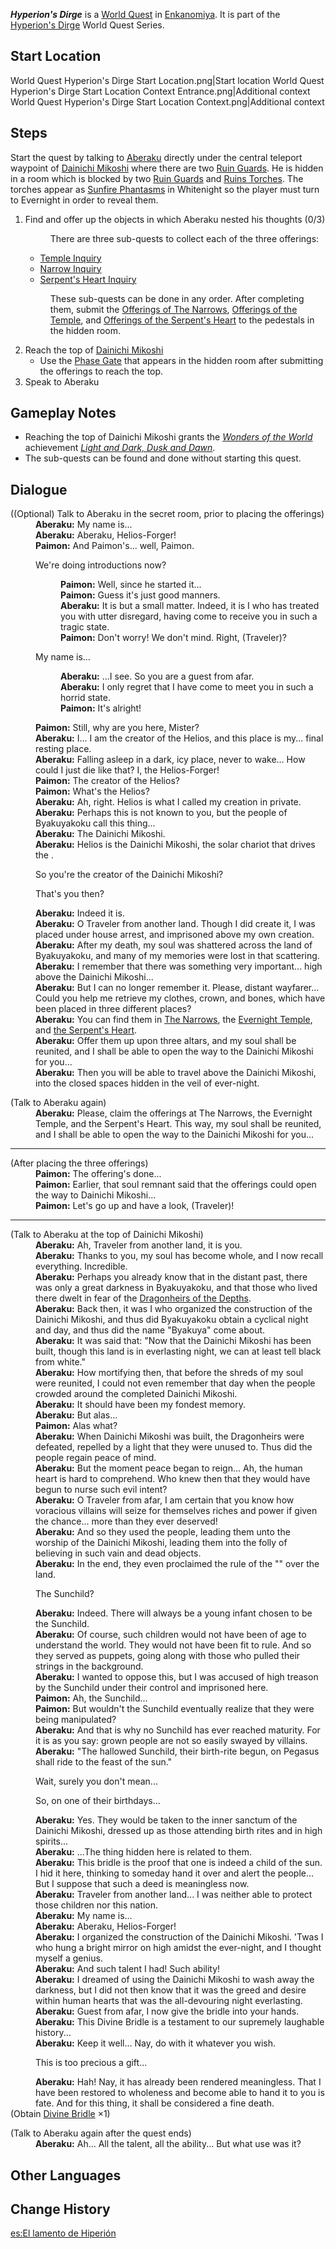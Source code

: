 {{About|the World Quest|the World Quest Series|Hyperion's Dirge}}
{{Quest Infobox
|title         = Hyperion's Dirge
|type          = World
|image         = World Quest Hyperion's Dirge.png
|chapter       = Hyperion's Dirge
|summary       = 
|region        = Inazuma
|area          = Enkanomiya
|requirement   = [[The Subterranean Trials of Drake and Serpent]]
<!-- This world quest series is rather interesting because its quests can be started in any order -->
|child         = Narrow Inquiry
|child2        = Temple Inquiry
|child3        = Serpent's Heart Inquiry
|characters    = Aberaku; Paimon; Traveler
|exp           = 250
|primogems     = 30
|mora          = 30,000
|other         = {{Card|Hero's Wit|3}}{{Card|Divine Bridle|1}}
}}
'''''Hyperion's Dirge''''' is a [[World Quest]] in [[Enkanomiya]]. It is part of the [[Hyperion's Dirge]] World Quest Series.

==Start Location==
<gallery>
World Quest Hyperion's Dirge Start Location.png|Start location
World Quest Hyperion's Dirge Start Location Context Entrance.png|Additional context
World Quest Hyperion's Dirge Start Location Context.png|Additional context
</gallery>

==Steps==
Start the quest by talking to [[Aberaku]] directly under the central teleport waypoint of [[Dainichi Mikoshi]] where there are two [[Ruin Guard]]s. He is hidden in a room which is blocked by two [[Ruin Guard]]s and [[Ruins Torch]]es. The torches appear as [[Sunfire Phantasms]] in Whitenight so the player must turn to Evernight in order to reveal them.
# Find and offer up the objects in which Aberaku nested his thoughts (0/3)
#:There are three sub-quests to collect each of the three offerings:
#* [[Temple Inquiry]]
#* [[Narrow Inquiry]]
#* [[Serpent's Heart Inquiry]]
#: These sub-quests can be done in any order. After completing them, submit the [[Offerings of The Narrows]], [[Offerings of the Temple]], and [[Offerings of the Serpent's Heart]] to the pedestals in the hidden room.
# Reach the top of [[Dainichi Mikoshi]]
#* Use the [[Phase Gate]] that appears in the hidden room after submitting the offerings to reach the top.
# Speak to Aberaku

==Gameplay Notes==
* Reaching the top of Dainichi Mikoshi grants the ''[[Wonders of the World]]'' achievement ''[[Light and Dark, Dusk and Dawn]]''.
* The sub-quests can be found and done without starting this quest.

==Dialogue==
{{Quest Description|According to the spirit named Aberaku, he can only find peace if you collect the three fragments of his soul and reunite them with the main body...}}
{{Dialogue start}}
;((Optional) Talk to Aberaku in the secret room, prior to placing the offerings)
:'''Aberaku:''' My name is...
:'''Aberaku:''' Aberaku, Helios-Forger!
:'''Paimon:''' And Paimon's... well, Paimon.
:{{DIcon}} We're doing introductions now?
::'''Paimon:''' Well, since he started it...
::'''Paimon:''' Guess it's just good manners.
::'''Aberaku:''' It is but a small matter. Indeed, it is I who has treated you with utter disregard, having come to receive you in such a tragic state.
::'''Paimon:''' Don't worry! We don't mind. Right, (Traveler)?
:{{DIcon}} My name is...
::'''Aberaku:''' ...I see. So you are a guest from afar.
::'''Aberaku:''' I only regret that I have come to meet you in such a horrid state.
::'''Paimon:''' It's alright!
:'''Paimon:''' Still, why are you here, Mister?
:'''Aberaku:''' I... I am the creator of the Helios, and this place is my... final resting place.
:'''Aberaku:''' Falling asleep in a dark, icy place, never to wake... How could I just die like that? I, the Helios-Forger!
:'''Paimon:''' The creator of the Helios?
:'''Paimon:''' What's the Helios?
:'''Aberaku:''' Ah, right. Helios is what I called my creation in private.
:'''Aberaku:''' Perhaps this is not known to you, but the people of Byakuyakoku call this thing...
:'''Aberaku:''' The Dainichi Mikoshi.
:'''Aberaku:''' Helios is the Dainichi Mikoshi, the solar chariot that drives the {{Rubi|Hyperion|Byakuya no Hikari}}.
:{{DIcon}} So you're the creator of the Dainichi Mikoshi?
:{{DIcon}} That's you then?
:'''Aberaku:''' Indeed it is.
:'''Aberaku:''' O Traveler from another land. Though I did create it, I was placed under house arrest, and imprisoned above my own creation.
:'''Aberaku:''' After my death, my soul was shattered across the land of Byakuyakoku, and many of my memories were lost in that scattering.
:'''Aberaku:''' I remember that there was something very important... high above the Dainichi Mikoshi...
:'''Aberaku:''' But I can no longer remember it. Please, distant wayfarer... Could you help me retrieve my clothes, crown, and bones, which have been placed in three different places?
:'''Aberaku:''' You can find them in [[The Narrows]], the [[Evernight Temple]], and [[the Serpent's Heart]].
:'''Aberaku:''' Offer them up upon three altars, and my soul shall be reunited, and I shall be able to open the way to the Dainichi Mikoshi for you...
:'''Aberaku:''' Then you will be able to travel above the Dainichi Mikoshi, into the closed spaces hidden in the veil of ever-night.

;(Talk to Aberaku again)
:'''Aberaku:''' Please, claim the offerings at The Narrows, the Evernight Temple, and the Serpent's Heart. This way, my soul shall be reunited, and I shall be able to open the way to the Dainichi Mikoshi for you...

----
;(After placing the three offerings)
:'''Paimon:''' The offering's done...
:'''Paimon:''' Earlier, that soul remnant said that the offerings could open the way to Dainichi Mikoshi...
:'''Paimon:''' Let's go up and have a look, (Traveler)!

----
;(Talk to Aberaku at the top of Dainichi Mikoshi)
:'''Aberaku:''' Ah, Traveler from another land, it is you.
:'''Aberaku:''' Thanks to you, my soul has become whole, and I now recall everything. Incredible.
:'''Aberaku:''' Perhaps you already know that in the distant past, there was only a great darkness in Byakuyakoku, and that those who lived there dwelt in fear of the [[Dragonheirs of the Depths]].
:'''Aberaku:''' Back then, it was I who organized the construction of the Dainichi Mikoshi, and thus did Byakuyakoku obtain a cyclical night and day, and thus did the name "Byakuya" come about.
:'''Aberaku:''' It was said that: "Now that the Dainichi Mikoshi has been built, though this land is in everlasting night, we can at least tell black from white."
:'''Aberaku:''' How mortifying then, that before the shreds of my soul were reunited, I could not even remember that day when the people crowded around the completed Dainichi Mikoshi.
:'''Aberaku:''' It should have been my fondest memory.
:'''Aberaku:''' But alas...
:'''Paimon:''' Alas what?
: '''Aberaku:''' When Dainichi Mikoshi was built, the Dragonheirs were defeated, repelled by a light that they were unused to. Thus did the people regain peace of mind.
:'''Aberaku:''' But the moment peace began to reign... Ah, the human heart is hard to comprehend. Who knew then that they would have begun to nurse such evil intent?
:'''Aberaku:''' O Traveler from afar, I am certain that you know how voracious villains will seize for themselves riches and power if given the chance... more than they ever deserved!
:'''Aberaku:''' And so they used the people, leading them unto the worship of the Dainichi Mikoshi, leading them into the folly of believing in such vain and dead objects.
:'''Aberaku:''' In the end, they even proclaimed the rule of the "{{Rubi|[[Sunchild]]|Phaethon}}" over the land.
:{{DIcon}} The Sunchild?
:'''Aberaku:''' Indeed. There will always be a young infant chosen to be the Sunchild.
:'''Aberaku:''' Of course, such children would not have been of age to understand the world. They would not have been fit to rule. And so they served as puppets, going along with those who pulled their strings in the background.
:'''Aberaku:''' I wanted to oppose this, but I was accused of high treason by the Sunchild under their control and imprisoned here.
:'''Paimon:''' Ah, the Sunchild...
:'''Paimon:''' But wouldn't the Sunchild eventually realize that they were being manipulated?
:'''Aberaku:''' And that is why no Sunchild has ever reached maturity. For it is as you say: grown people are not so easily swayed by villains.
:'''Aberaku:''' "The hallowed Sunchild, their birth-rite begun, on Pegasus shall ride to the feast of the sun."
:{{DIcon}} Wait, surely you don't mean...
:{{DIcon}} So, on one of their birthdays...
:'''Aberaku:''' Yes. They would be taken to the inner sanctum of the Dainichi Mikoshi, dressed up as those attending birth rites and in high spirits...
:'''Aberaku:''' ...The thing hidden here is related to them.
:'''Aberaku:''' This bridle is the proof that one is indeed a child of the sun. I hid it here, thinking to someday hand it over and alert the people... But I suppose that such a deed is meaningless now.
:'''Aberaku:''' Traveler from another land... I was neither able to protect those children nor this nation.
:'''Aberaku:''' My name is...
:'''Aberaku:''' Aberaku, Helios-Forger!
:'''Aberaku:''' I organized the construction of the Dainichi Mikoshi. 'Twas I who hung a bright mirror on high amidst the ever-night, and I thought myself a genius.
:'''Aberaku:''' And such talent I had! Such ability!
:'''Aberaku:''' I dreamed of using the Dainichi Mikoshi to wash away the darkness, but I did not then know that it was the greed and desire within human hearts that was the all-devouring night everlasting.
:'''Aberaku:''' Guest from afar, I now give the bridle into your hands.
:'''Aberaku:''' This Divine Bridle is a testament to our supremely laughable history...
:'''Aberaku:''' Keep it well... Nay, do with it whatever you wish.
:{{DIcon}} This is too precious a gift...
:'''Aberaku:''' Hah! Nay, it has already been rendered meaningless. That I have been restored to wholeness and become able to hand it to you is fate. And for this thing, it shall be considered a fine death.
;(Obtain [[Divine Bridle]] ×1)

;(Talk to Aberaku again after the quest ends)
:'''Aberaku:''' Ah... All the talent, all the ability... But what use was it?
{{Dialogue end}}

==Other Languages==
{{Transclude|Hyperion's Dirge|Other Languages}}

==Change History==
{{Change History|2.4}}

[[es:El lamento de Hiperión]]